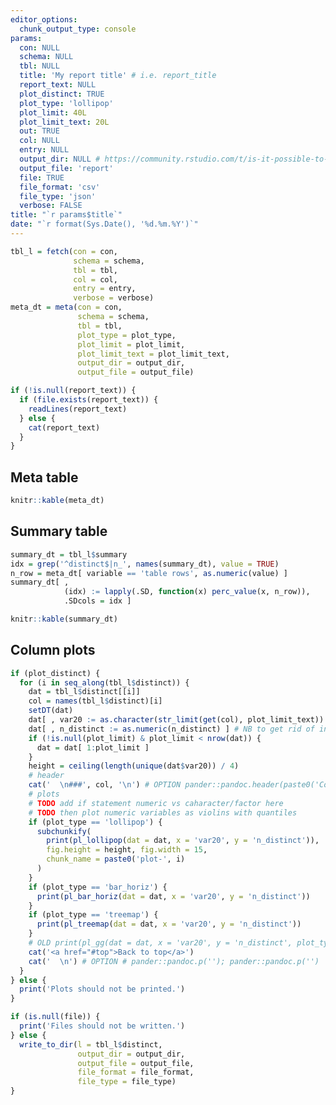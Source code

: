 ```yaml
---
editor_options: 
  chunk_output_type: console
params:
  con: NULL
  schema: NULL
  tbl: NULL
  title: 'My report title' # i.e. report_title
  report_text: NULL
  plot_distinct: TRUE
  plot_type: 'lollipop'
  plot_limit: 40L
  plot_limit_text: 20L
  out: TRUE
  col: NULL
  entry: NULL
  output_dir: NULL # https://community.rstudio.com/t/is-it-possible-to-save-the-html-output-in-a-directory-which-is-not-the-one-where-the-rmd-file-resides/3588/6
  output_file: 'report'
  file: TRUE
  file_format: 'csv'
  file_type: 'json'
  verbose: FALSE
title: "`r params$title`"
date: "`r format(Sys.Date(), '%d.%m.%Y')`"
---
```


```r
tbl_l = fetch(con = con,
              schema = schema,
              tbl = tbl,
              col = col,
              entry = entry,
              verbose = verbose)
meta_dt = meta(con = con,
               schema = schema,
               tbl = tbl,
               plot_type = plot_type,
               plot_limit = plot_limit,
               plot_limit_text = plot_limit_text,
               output_dir = output_dir,
               output_file = output_file)
```

```r
if (!is.null(report_text)) {
  if (file.exists(report_text)) {
    readLines(report_text)
  } else {
    cat(report_text)
  }
}
```

## Meta table
```r
knitr::kable(meta_dt)
```

## Summary table
```r
summary_dt = tbl_l$summary
idx = grep('^distinct$|n_', names(summary_dt), value = TRUE)
n_row = meta_dt[ variable == 'table rows', as.numeric(value) ]
summary_dt[ ,
            (idx) := lapply(.SD, function(x) perc_value(x, n_row)),
            .SDcols = idx ]

knitr::kable(summary_dt)
```

## Column plots
```r
if (plot_distinct) {
  for (i in seq_along(tbl_l$distinct)) {
    dat = tbl_l$distinct[[i]]
    col = names(tbl_l$distinct)[i]
    setDT(dat)
    dat[ , var20 := as.character(str_limit(get(col), plot_limit_text)) ]
    dat[ , n_distinct := as.numeric(n_distinct) ] # NB to get rid of integer64, that might be returned - can be done more gracefully - as.integer doesn't work!
    if (!is.null(plot_limit) & plot_limit < nrow(dat)) {
      dat = dat[ 1:plot_limit ]
    }
    height = ceiling(length(unique(dat$var20)) / 4)
    # header
    cat('  \n###', col, '\n') # OPTION pander::pandoc.header(paste0('Column: ', col), level = 3)
    # plots
    # TODO add if statement numeric vs caharacter/factor here
    # TODO then plot numeric variables as violins with quantiles
    if (plot_type == 'lollipop') {
      subchunkify(
        print(pl_lollipop(dat = dat, x = 'var20', y = 'n_distinct')),
        fig.height = height, fig.width = 15,
        chunk_name = paste0('plot-', i)
      )
    }
    if (plot_type == 'bar_horiz') {
      print(pl_bar_horiz(dat = dat, x = 'var20', y = 'n_distinct'))
    }
    if (plot_type == 'treemap') {
      print(pl_treemap(dat = dat, x = 'var20', y = 'n_distinct'))
    }
    # OLD print(pl_gg(dat = dat, x = 'var20', y = 'n_distinct', plot_type = plot_type))
    cat('<a href="#top">Back to top</a>')
    cat('  \n') # OPTION # pander::pandoc.p(''); pander::pandoc.p('')
  }
} else {
  print('Plots should not be printed.')
}

```

```r
if (is.null(file)) {
  print('Files should not be written.')
} else {
  write_to_dir(l = tbl_l$distinct,
               output_dir = output_dir,
               output_file = output_file,
               file_format = file_format,
               file_type = file_type)
}
```
